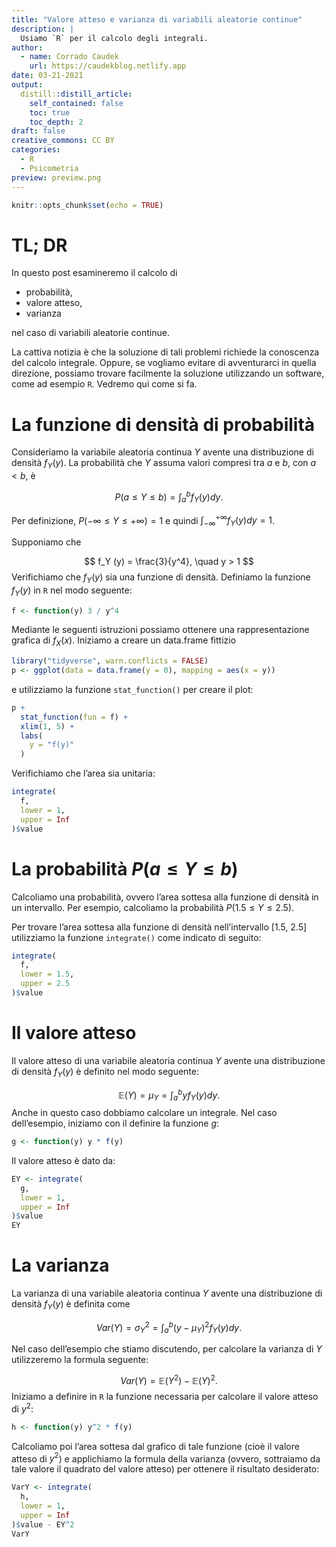 ```yaml
---
title: "Valore atteso e varianza di variabili aleatorie continue"
description: |
  Usiamo `R` per il calcolo degli integrali.
author:
  - name: Corrado Caudek
    url: https://caudekblog.netlify.app
date: 03-21-2021
output:
  distill::distill_article:
    self_contained: false
    toc: true
    toc_depth: 2
draft: false
creative_commons: CC BY
categories:
  - R
  - Psicometria
preview: preview.png
---
```



```r
knitr::opts_chunk$set(echo = TRUE)
```

# TL; DR

In questo post esamineremo il calcolo di

- probabilità, 
- valore atteso,
- varianza 

nel caso di variabili aleatorie continue. 

La cattiva notizia è che la soluzione di tali problemi richiede la conoscenza del calcolo integrale. Oppure, se vogliamo evitare di avventurarci in quella direzione, possiamo trovare facilmente la soluzione utilizzando un software, come ad esempio `R`.  Vedremo qui come si fa.

# La funzione di densità di probabilità

Consideriamo la variabile aleatoria continua $Y$ avente una distribuzione di densità $f_Y(y)$. La probabilità che $Y$ assuma valori compresi tra $a$ e $b$, con $a<b$, è

$$
P(a \leq Y \leq b) = \int_a^b f_Y(y) dy.
$$

Per definizione, $P(-\infty \leq Y \leq +\infty) = 1$ e quindi $\int_{-\infty}^{+\infty} f_Y(y) dy = 1$.

Supponiamo che 

$$
f_Y (y) = \frac{3}{y^4}, \quad y > 1
$$
Verifichiamo che $f_Y(y)$ sia una funzione di densità. Definiamo la funzione $f_Y(y)$ in `R` nel modo seguente:

```r
f <- function(y) 3 / y^4
```

Mediante le seguenti istruzioni possiamo ottenere una rappresentazione grafica di $f_X(x)$.  Iniziamo a creare un data.frame fittizio

```r
library("tidyverse", warn.conflicts = FALSE)
p <- ggplot(data = data.frame(y = 0), mapping = aes(x = y))
```

e utilizziamo la funzione `stat_function()` per creare il plot:

```r
p + 
  stat_function(fun = f) + 
  xlim(1, 5) +
  labs(
    y = "f(y)"
  )
```

Verifichiamo che l'area sia unitaria:

```r
integrate(
  f, 
  lower = 1, 
  upper = Inf
)$value
```


# La probabilità $P(a \leq Y \leq b)$

Calcoliamo una probabilità, ovvero l'area sottesa alla funzione di densità in un intervallo.  Per esempio, calcoliamo la probabilità $P(1.5 \leq Y \leq 2.5)$.

Per trovare l'area sottesa alla funzione di densità nell'intervallo [1.5, 2.5] utilizziamo la funzione `integrate()` come indicato di seguito:

```r
integrate(
  f, 
  lower = 1.5, 
  upper = 2.5
)$value
```

# Il valore atteso

Il valore atteso di una variabile aleatoria continua $Y$ avente una distribuzione di densità $f_Y(y)$ è definito nel modo seguente:

$$
\mathbb{E}(Y) = \mu_Y = \int_a^b y f_Y(y) dy.
$$
Anche in questo caso dobbiamo calcolare un integrale. Nel caso dell'esempio, iniziamo con il definire la funzione $g$:

```r
g <- function(y) y * f(y)
```

Il valore atteso è dato da:

```r
EY <- integrate(
  g,
  lower = 1,
  upper = Inf
)$value
EY
```


# La varianza


La varianza di una variabile aleatoria continua $Y$ avente una distribuzione di densità $f_Y(y)$ è definita come

$$
Var(Y) = \sigma^2_Y = \int_a^b (y - \mu_Y)^2 f_Y(y) dy.
$$

Nel caso dell'esempio che stiamo discutendo, per calcolare la varianza di $Y$ utilizzeremo la  formula seguente:

$$
Var(Y) = \mathbb{E}(Y^2) - \mathbb{E}(Y)^2.
$$
Iniziamo a definire in `R` la funzione necessaria per calcolare il valore atteso di $y^2$:

```r
h <- function(y) y^2 * f(y)
```

Calcoliamo poi l'area sottesa dal grafico di tale funzione (cioè il valore atteso di $y^2$) e applichiamo la formula della varianza (ovvero, sottraiamo da tale valore il quadrato del valore atteso) per ottenere il risultato desiderato:

```r
VarY <- integrate(
  h,
  lower = 1,
  upper = Inf
)$value - EY^2 
VarY
```


